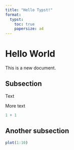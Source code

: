 ```yaml
---
title: "Hello Typst!"
format:
  typst:
    toc: true
    papersize: a4
---
```


# Hello World

This is a new document.

## Subsection

Text

More text

```r
1 + 1
```

## Another subsection

```r
plot(1:10)
```
